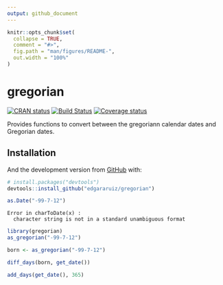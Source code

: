 ```yaml
---
output: github_document
---
```


<!-- README.md is generated from README.Rmd. Please edit that file -->

```r
knitr::opts_chunk$set(
  collapse = TRUE,
  comment = "#>",
  fig.path = "man/figures/README-",
  out.width = "100%"
)
```
# gregorian

<!-- badges: start -->
[![CRAN status](https://www.r-pkg.org/badges/version/gregorian)](https://cran.r-project.org/package=gregorian)
[![Build Status](https://travis-ci.org/edgararuiz/gregorian.svg?branch=master)](https://travis-ci.org/edgararuiz/gregorian)
[![Coverage status](https://codecov.io/gh/edgararuiz/gregorian/branch/master/graph/badge.svg)](https://codecov.io/github/edgararuiz/gregorian?branch=master)
<!-- badges: end -->

Provides functions to convert between the gregoriann calendar dates and Gregorian dates.

## Installation

And the development version from [GitHub](https://github.com/) with:

``` r
# install.packages("devtools")
devtools::install_github("edgararuiz/gregorian")
```

```r
as.Date("-99-7-12")
```
```
Error in charToDate(x) : 
  character string is not in a standard unambiguous format
```

```r
library(gregorian)
as_gregorian("-99-7-12")
```


```r
born <- as_gregorian("-99-7-12")

diff_days(born, get_date())
```

```r
add_days(get_date(), 365)
```

